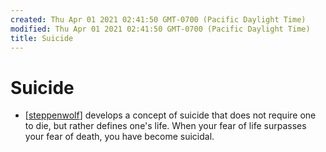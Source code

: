 ```yaml
---
created: Thu Apr 01 2021 02:41:50 GMT-0700 (Pacific Daylight Time)
modified: Thu Apr 01 2021 02:41:50 GMT-0700 (Pacific Daylight Time)
title: Suicide
---
```


# Suicide

- [[steppenwolf]] develops a concept of suicide that does not require one to die, but rather defines one's life. When your fear of life surpasses your fear of death, you have become suicidal.

[//begin]: # "Autogenerated link references for markdown compatibility"
[steppenwolf]: ../attend/steppenwolf "Steppenwolf"
[//end]: # "Autogenerated link references"